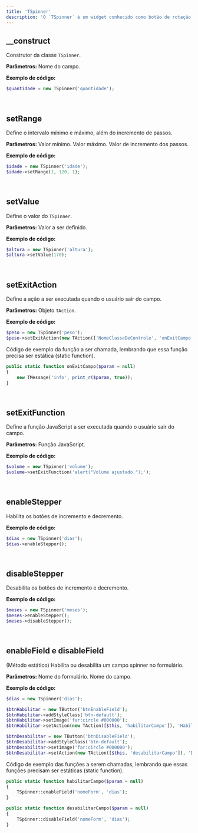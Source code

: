 ```yaml
---
title: 'TSpinner'
description: 'O `TSpinner` é um widget conhecido como botão de rotação que permite ao usuário aumentar ou diminuir valores numéricos de forma incremental (derivado da classe `TField`).'
---
```


## __construct
Construtor da classe `TSpinner`.

**Parâmetros:**
<ResponseField name="$name" type="mixed" required>Nome do campo.</ResponseField>

**Exemplo de código:**
```php
$quantidade = new TSpinner('quantidade');
```

<br/>

## setRange
Define o intervalo mínimo e máximo, além do incremento de passos.

**Parâmetros:**
<ResponseField name="$min" type="mixed" required>Valor mínimo.</ResponseField>
<ResponseField name="$max" type="mixed" required>Valor máximo.</ResponseField>
<ResponseField name="$step" type="mixed" required>Valor de incremento dos passos.</ResponseField>

**Exemplo de código:**
```php
$idade = new TSpinner('idade');
$idade->setRange(1, 120, 1);
```

<br/>

## setValue
Define o valor do `TSpinner`.

**Parâmetros:**
<ResponseField name="$value" type="mixed" required>Valor a ser definido.</ResponseField>

**Exemplo de código:**
```php
$altura = new TSpinner('altura');
$altura->setValue(170);
```

<br/>

## setExitAction
Define a ação a ser executada quando o usuário sair do campo.

**Parâmetros:**
<ResponseField name="$action" type="TAction" required>Objeto `TAction`.</ResponseField>

**Exemplo de código:**
```php
$peso = new TSpinner('peso');
$peso->setExitAction(new TAction(['NomeClasseDeControle', 'onExitCampo']));
```

Código de exemplo da função a ser chamada, lembrando que essa função precisa ser estática (static function).

```php
public static function onExitCampo($param = null)
{
    new TMessage('info', print_r($param, true));
}
```

<br/>

## setExitFunction
Define a função JavaScript a ser executada quando o usuário sair do campo.

**Parâmetros:**
<ResponseField name="$function" type="mixed" required>Função JavaScript.</ResponseField>

**Exemplo de código:**
```php
$volume = new TSpinner('volume');
$volume->setExitFunction('alert("Volume ajustado.");');
```

<br/>

## enableStepper
Habilita os botões de incremento e decremento.

**Exemplo de código:**
```php
$dias = new TSpinner('dias');
$dias->enableStepper();
```

<br/>

## disableStepper
Desabilita os botões de incremento e decremento.

**Exemplo de código:**
```php
$meses = new TSpinner('meses');
$meses->enableStepper();
$meses->disableStepper();
```

<br/>

## enableField e disableField
(Método estático) Habilita ou desabilita um campo spinner no formulário.

**Parâmetros:**
<ResponseField name="$form_name" type="mixed" required>Nome do formulário.</ResponseField>
<ResponseField name="$field" type="mixed" required>Nome do campo.</ResponseField>

**Exemplo de código:**
```php
$dias = new TSpinner('dias');

$btnHabilitar = new TButton('btnEnableField');
$btnHabilitar->addStyleClass('btn-default');
$btnHabilitar->setImage('far:circle #000000');
$btnHabilitar->setAction(new TAction([$this, 'habilitarCampo']), 'Habilitar Spinner');

$btnDesabilitar = new TButton('btnDisableField');
$btnDesabilitar->addStyleClass('btn-default');
$btnDesabilitar->setImage('far:circle #000000');
$btnDesabilitar->setAction(new TAction([$this, 'desabilitarCampo']), 'Desabilitar Spinner');
```

Código de exemplo das funções a serem chamadas, lembrando que essas funções precisam ser estáticas (static function).

```php
public static function habilitarCampo($param = null)
{
    TSpinner::enableField('nomeForm', 'dias');
}

public static function desabilitarCampo($param = null)
{
    TSpinner::disableField('nomeForm', 'dias');
}
```